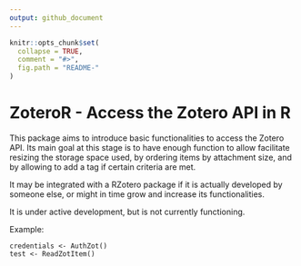 ```yaml
---
output: github_document
---
```


<!-- README.md is generated from README.Rmd. Please edit that file -->

```r
knitr::opts_chunk$set(
  collapse = TRUE,
  comment = "#>",
  fig.path = "README-"
)
```

# ZoteroR - Access the Zotero API in R

This package aims to introduce basic functionalities to access the Zotero API. Its main goal at this stage is to have enough function to allow facilitate resizing the storage space used, by ordering items by attachment size, and by allowing to add a tag if certain criteria are met.

It may be integrated with a RZotero package if it is actually developed by someone else, or might in time grow and increase its functionalities.

It is under active development, but is not currently functioning.

Example:

```
credentials <- AuthZot()
test <- ReadZotItem()
```
